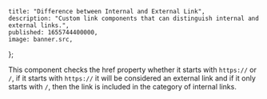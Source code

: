
    title: "Difference between Internal and External Link",
    description: "Custom link components that can distinguish internal and external links.",
    published: 1655744400000,
    image: banner.src,
};

This component checks the href property whether it starts with `https://` or `/`, if it starts with `https://` it will be considered an external link and if it only starts with `/`, then the link is included in the category of internal links.
